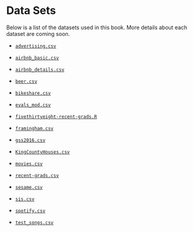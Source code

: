# Data Sets {#datasets}

Below is a list of the datasets used in this book. More details about each dataset are coming soon.

- [`advertising.csv`](https://raw.githubusercontent.com/matackett/intro-regression/master/data/advertising.csv)    

- [`airbnb_basic.csv`](https://raw.githubusercontent.com/matackett/intro-regression/master/data/airbnb_basic.csv)    

- [`airbnb_details.csv`](https://raw.githubusercontent.com/matackett/intro-regression/master/data/airbnb_details.csv) 

- [`beer.csv`](https://raw.githubusercontent.com/matackett/intro-regression/master/data/beer.csv) 

- [`bikeshare.csv`](https://raw.githubusercontent.com/matackett/intro-regression/master/data/bikeshare.csv)

- [`evals_mod.csv`](https://raw.githubusercontent.com/matackett/intro-regression/master/data/evals-mod.csv) 

- [`fivethirtyeight-recent-grads.R`](https://raw.githubusercontent.com/matackett/intro-regression/master/data/fivethirtyeight-recent-grads.R)  

- [`framingham.csv`](https://raw.githubusercontent.com/matackett/intro-regression/master/data/framingham.csv) 

- [`gss2016.csv`](https://raw.githubusercontent.com/matackett/intro-regression/master/data/gss2016.csv)

- [`KingCountyHouses.csv`](https://raw.githubusercontent.com/matackett/intro-regression/master/data/KingCountyHouses.csv)  

- [`movies.csv`](https://raw.githubusercontent.com/danielgrijalva/movie-stats/master/movies.csv) 

- [`recent-grads.csv`](https://raw.githubusercontent.com/matackett/intro-regression/master/data/recent-grads.csv) 

- [`sesame.csv`](https://raw.githubusercontent.com/matackett/intro-regression/master/data/sesame.csv) 

- [`sis.csv`](https://raw.githubusercontent.com/matackett/intro-regression/master/data/sis.csv) 

- [`spotify.csv`](https://raw.githubusercontent.com/matackett/intro-regression/master/data/spotify.csv)

- [`test_songs.csv`](https://raw.githubusercontent.com/matackett/intro-regression/master/data/test_songs.csv)



<!--
| Data Set 	| Description 	| Chapter 	| Original Source 	|
|:----------	|:-------------	|:---------	|:-----------------	|
| [`advertising.csv`](https://raw.githubusercontent.com/matackett/intro-regression/master/data/advertising.csv)    	| Sales and advertising spending for 200 markets   	| Simple Linear Regression  	| [@islr]        	|
| [`airbnb_basic.csv`](https://raw.githubusercontent.com/matackett/intro-regression/master/data/airbnb_basic.csv)     	|      	|     	|             	|
| [`airbnb_details.csv`](https://raw.githubusercontent.com/matackett/intro-regression/master/data/airbnb_details.csv)     	|         	| test    	| test            	|
| [`beer.csv`](https://raw.githubusercontent.com/matackett/intro-regression/master/data/beer.csv)  	| Total carbohydrates and caloric content in beer	| Simple Linear REgression |       	|
| [`bikeshare.csv`](https://raw.githubusercontent.com/matackett/intro-regression/master/data/bikeshare.csv)|  Daily information about the Capital Bikeshare and environmental conditions in 2011 and 2012. |Intro to R| [Capital Bikeshare](https://www.capitalbikeshare.com/)       	|
|  [`evals_mod.csv`](https://raw.githubusercontent.com/matackett/intro-regression/master/data/evals-mod.csv)    	|     test    	| test    	| test            	|
| [`fivethirtyeight-recent-grads.R`](https://raw.githubusercontent.com/matackett/intro-regression/master/data/fivethirtyeight-recent-grads.R)     	|     test    	| test    	| test            	|
| [`framingham.csv`](https://raw.githubusercontent.com/matackett/intro-regression/master/data/framingham.csv)     	|     test    	| test    	| test            	|
| [`gss2016.csv`](https://raw.githubusercontent.com/matackett/intro-regression/master/data/gss2016.csv)    	|     test    	| test    	| test            	|
| [`KingCountyHouses.csv`](https://raw.githubusercontent.com/matackett/intro-regression/master/data/KingCountyHouses.csv)     	|     test    	| test    	| test            	|
| [`movies.csv`](https://raw.githubusercontent.com/danielgrijalva/movie-stats/master/movies.csv)     	|     Information about movies from IMDB (e.g. budget, genre, director, etc.)   	| Intro to R  	| [movie-stats GitHub repo](https://github.com/danielgrijalva/movie-stats)|
| [`recent-grads.csv`](https://raw.githubusercontent.com/matackett/intro-regression/master/data/recent-grads.csv)     	|     test    	| test    	| test            	|
| [`sesame.csv`](https://raw.githubusercontent.com/matackett/intro-regression/master/data/sesame.csv)     	|     test    	| test    	| test            	|
| [`sis.csv`](https://raw.githubusercontent.com/matackett/intro-regression/master/data/sis.csv)     	|     test    	| test    	| test            	|
| [`spotify.csv`](https://raw.githubusercontent.com/matackett/intro-regression/master/data/spotify.csv)     	|     test    	| test    	| test            	|
| [`test_songs.csv`](https://raw.githubusercontent.com/matackett/intro-regression/master/data/test_songs.csv)     	|     test    	| test    	| test            	|

-->